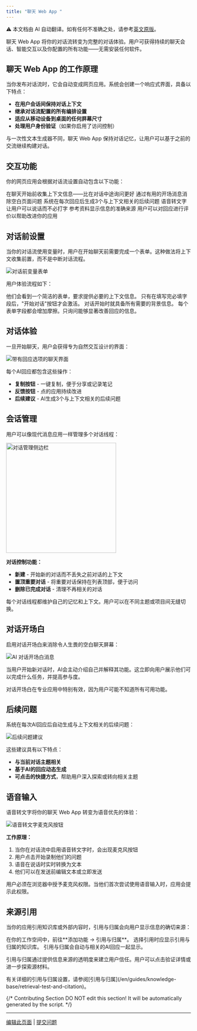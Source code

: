 ```yaml
---
title: "聊天 Web App "
---
```


<Note> ⚠️ 本文档由 AI 自动翻译。如有任何不准确之处，请参考[英文原版](/en/documentation/pages/publish/webapp/chatflow-webapp)。</Note>


聊天 Web App 将你的对话流转变为完整的对话体验。用户可获得持续的聊天会话、智能交互以及你配置的所有功能——无需安装任何软件。

## 聊天 Web App 的工作原理

当你发布对话流时，它会自动变成网页应用。系统会创建一个响应式界面，具备以下特点：

- **在用户会话间保持对话上下文**
- **继承对话流配置的所有编排设置**
- **适应从移动设备到桌面的任何屏幕尺寸**
- **处理用户身份验证**（如果你启用了访问控制）

<Tip>
与一次性文本生成器不同，聊天 Web App 保持对话记忆，让用户可以基于之前的交流继续构建对话。
</Tip>

## 交互功能

你的网页应用会根据对话流设置自动包含以下功能：

<CardGroup cols={2}>
  <Card title="对话前表单" icon="clipboard-list">
    在聊天开始前收集上下文信息——比在对话中途询问更好
  </Card>
  <Card title="AI 对话开场白" icon="message">
    通过有用的开场消息消除空白页面问题
  </Card>
  <Card title="智能后续问题" icon="arrow-right">
    系统在每次回应后生成3个与上下文相关的后续问题
  </Card>
  <Card title="语音输入" icon="microphone">
    语音转文字让用户可以说话而不必打字
  </Card>
  <Card title="来源引用" icon="quote">
    参考资料显示信息的准确来源
  </Card>
  <Card title="回应反馈" icon="thumbs-up">
    用户可以对回应进行评价以帮助改进你的应用
  </Card>
</CardGroup>

## 对话前设置

当你的对话流使用变量时，用户在开始聊天前需要完成一个表单。这种做法将上下文收集前置，而不是中断对话流程。

<Frame>
  <img src="https://assets-docs.dify.ai/dify-enterprise-mintlify/en/guides/application-publishing/launch-your-webapp-quickly/8decae00eeea24622e1f2ef73d4c447e.png" alt="对话前变量表单" />
</Frame>

用户体验流程如下：

<Steps>
  <Step title="用户访问你的应用">
    他们会看到一个简洁的表单，要求提供必要的上下文信息。
  </Step>
  <Step title="完成表单后解锁聊天">
    只有在填写完必填字段后，"开始对话"按钮才会激活。
  </Step>
  <Step title="AI 获得完整上下文">
    对话开始时就具备所有需要的背景信息。
  </Step>
</Steps>

<Warning>
每个表单字段都会增加摩擦。只询问能够显著改善回应的信息。
</Warning>

## 对话体验

一旦开始聊天，用户会获得专为自然交互设计的界面：

<Frame>
  <img src="https://assets-docs.dify.ai/dify-enterprise-mintlify/en/guides/application-publishing/launch-your-webapp-quickly/5b7a6f950ed8a2ce3a705f362b4813fe.png" alt="带有回应选项的聊天界面" />
</Frame>

每个AI回应都包含这些操作：

- **复制按钮** - 一键复制，便于分享或记录笔记
- **反馈按钮** - 点的应用持续改进
- **后续建议** - AI生成3个与上下文相关的后续问题

## 会话管理

用户可以像现代消息应用一样管理多个对话线程：

<Frame>
  <img src="https://assets-docs.dify.ai/dify-enterprise-mintlify/en/guides/application-publishing/launch-your-webapp-quickly/46372ad4d79a3ea943d43f9434974956.png" width="300" alt="对话管理侧边栏" />
</Frame>

**对话控制功能：**
- **新建** - 开始新的对话而不丢失之前对话的上下文
- **置顶重要对话** - 将重要对话保持在列表顶部，便于访问
- **删除已完成对话** - 清理不再相关的对话

<Info>
每个对话线程都维护自己的记忆和上下文。用户可以在不同主题或项目间无缝切换。
</Info>

## 对话开场白

启用对话开场白来消除令人生畏的空白聊天屏幕：

<Frame>
  <img src="https://assets-docs.dify.ai/dify-enterprise-mintlify/en/guides/application-publishing/launch-your-webapp-quickly/22e59e509296d25eb85cbd541e161c6d.png" alt="AI 对话开场白消息" />
</Frame>

当用户开始新对话时，AI会主动介绍自己并解释其功能。这立即向用户展示他们可以完成什么任务，并提高参与度。

<Tip>
对话开场白在专业应用中特别有效，因为用户可能不知道所有可用功能。
</Tip>

## 后续问题

系统在每次AI回应后自动生成与上下文相关的后续问题：

<Frame>
  <img src="https://assets-docs.dify.ai/dify-enterprise-mintlify/en/guides/application-publishing/launch-your-webapp-quickly/f88a7ffd777d51299f8b604249c044b3.png" alt="后续问题建议" />
</Frame>

这些建议具有以下特点：
- **与当前对话主题相关**
- **基于AI的回应动态生成**
- **可点击的快捷方式**，帮助用户深入探索或转向相关主题

## 语音输入

语音转文字将你的聊天 Web App 转变为语音优先的体验：

<Frame>
  <img src="https://assets-docs.dify.ai/dify-enterprise-mintlify/en/guides/application-publishing/launch-your-webapp-quickly/3a64c79792f1166301403f6c44cf4c85.png" alt="语音转文字麦克风按钮" />
</Frame>

**工作原理：**
1. 当你在对话流中启用语音转文字时，会出现麦克风按钮
2. 用户点击开始录制他们的问题
3. 语音在说话时实时转换为文本
4. 他们可以在发送前编辑文本或立即发送

<Warning>
用户必须在浏览器中授予麦克风权限。当他们首次尝试使用语音输入时，应用会提示此权限。
</Warning>

## 来源引用

当你的应用引用知识库或外部内容时，引用与归属会向用户显示信息的确切来源：

<Steps>
  <Step title="启用引用">
    在你的工作空间中，前往**添加功能 → 引用与归属**。
  </Step>
  <Step title="配置来源">
    选择引用时应显示引用与归属的知识库。
  </Step>
  <Step title="自动显示">
    引用与归属会自动与相关的AI回应一起显示。
  </Step>
</Steps>

引用与归属通过提供信息来源的透明度来建立用户信任。用户可以点击验证详情或进一步探索源材料。

<Info>
有关详细的引用与归属设置，请参阅[引用与归属](/en/guides/knowledge-base/retrieval-test-and-citation)。
</Info>

{/*
Contributing Section
DO NOT edit this section!
It will be automatically generated by the script.
*/}

---

[编辑此页面](https://github.com/langgenius/dify-docs/edit/main/zh-hans/documentation/pages/publish/chatflow-webapp.mdx) | [提交问题](https://github.com/langgenius/dify-docs/issues/new?template=docs.yml)

